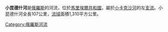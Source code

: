 {{Infobox River 
|river_name = 小昆德什河
|image_name = 
|caption = 
|origin = 
|mouth = [[小卡克沙河|小卡克沙河]]
|basin_countries = {{flag|Russia}}
|length = 107公里
|elevation = 
|mouth elevation = 
|discharge = 
|watershed = 1,310平方公里
}}

'''小昆德什河'''是[[俄羅斯|俄羅斯]]的河流，位於[[馬里埃爾共和國|馬里埃爾共和國]]，屬於[[小卡克沙河|小卡克沙河]]的左[[支流|支流]]。小昆德什河全長107公里，[[流域|流域]]面積1,310平方公里。

[[Category:俄羅斯河流|Category:俄羅斯河流]]

{{俄羅斯地理小作品}}
